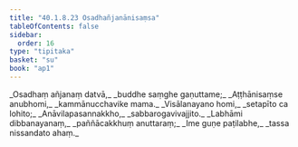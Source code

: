 ```yaml
---
title: "40.1.8.23 Osadhañjanānisaṃsa"
tableOfContents: false
sidebar:
  order: 16
type: "tipitaka"
basket: "su"
book: "ap1"
---
```



<DynamicBreadcrumb />

<Division number="151" book="ap1">

<Paragraph number="4448" type="verses" book="ap1">
_Osadhaṃ añjanaṃ datvā,_  
_buddhe saṃghe gaṇuttame;_  
_Aṭṭhānisaṃse anubhomi,_  
_kammānucchavike mama._  

</Paragraph>

</Division>
<Division number="152" book="ap1">

<Paragraph number="4449" type="verses" book="ap1">
_Visālanayano homi,_  
_setapīto ca lohito;_  
_Anāvilapasannakkho,_  
_sabbarogavivajjito._  

</Paragraph>

</Division>
<Division number="153" book="ap1">

<Paragraph number="4450" type="verses" book="ap1">
_Labhāmi dibbanayanaṃ,_  
_paññācakkhuṃ anuttaraṃ;_  
_Ime guṇe paṭilabhe,_  
_tassa nissandato ahaṃ._
</Paragraph>
</Division>